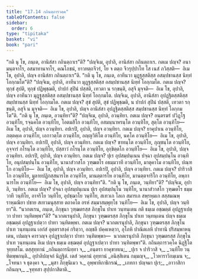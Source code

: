 ```yaml
---
title: "17.14 กถินตฺถารวคฺค"
tableOfContents: false
sidebar:
  order: 6
type: "tipitaka"
basket: "vi"
book: "pari"
---
```



<DynamicBreadcrumb />

<Division number="465" book="pari">

<Paragraph number="2178" book="pari">
“กติ นุ โข, ภนฺเต, อานิสํสา กถินตฺถาเร”ติ?
</Paragraph>

<Paragraph number="2179" book="pari">
“ปญฺจิเม, อุปาลิ, อานิสํสา กถินตฺถาเร. กตเม ปญฺจ? อนามนฺตจาโร, อสมาทานจาโร, คณโภชนํ, ยาวทตฺถจีวรํ, โย จ ตตฺถ จีวรุปฺปาโท โส เนสํ ภวิสฺสติ—  อิเม โข, อุปาลิ, ปญฺจ อานิสํสา กถินตฺถาเร”ติ.
</Paragraph>

</Division>
<Division number="466" book="pari">

<Paragraph number="2180" book="pari">
“กติ นุ โข, ภนฺเต, อาทีนวา มุฏฺฐสฺสติสฺส อสมฺปชานสฺส นิทฺทํ โอกฺกมโต”ติ?
</Paragraph>

<Paragraph number="2181" book="pari">
“ปญฺจิเม, อุปาลิ, อาทีนวา มุฏฺฐสฺสติสฺส อสมฺปชานสฺส นิทฺทํ โอกฺกมโต. กตเม ปญฺจ? ทุกฺขํ สุปติ, ทุกฺขํ ปฏิพุชฺฌติ, ปาปกํ สุปินํ ปสฺสติ, เทวตา น รกฺขนฺติ, อสุจิ มุจฺจติ—  อิเม โข, อุปาลิ, ปญฺจ อาทีนวา มุฏฺฐสฺสติสฺส อสมฺปชานสฺส นิทฺทํ โอกฺกมโต.
</Paragraph>

<Paragraph number="2182" book="pari">
ปญฺจิเม, อุปาลิ, อานิสํสา อุปฏฺฐิตสฺสติสฺส สมฺปชานสฺส นิทฺทํ โอกฺกมโต. กตเม ปญฺจ? สุขํ สุปติ, สุขํ ปฏิพุชฺฌติ, น ปาปกํ สุปินํ ปสฺสติ, เทวตา รกฺขนฺติ, อสุจิ น มุจฺจติ—  อิเม โข, อุปาลิ, ปญฺจ อานิสํสา อุปฏฺฐิตสฺสติสฺส สมฺปชานสฺส นิทฺทํ โอกฺกมโต”ติ.
</Paragraph>

</Division>
<Division number="467" book="pari">

<Paragraph number="2183" book="pari">
“กติ นุ โข, ภนฺเต, อวนฺทิยา”ติ?
</Paragraph>

<Paragraph number="2184" book="pari">
“ปญฺจิเม, อุปาลิ, อวนฺทิยา. กตเม ปญฺจ? อนฺตรฆรํ ปวิฏฺโฐ อวนฺทิโย, รจฺฉคโต อวนฺทิโย, โอตมสิโก อวนฺทิโย, อสมนฺนาหรนฺโต อวนฺทิโย, สุตฺโต อวนฺทิโย—  อิเม โข, อุปาลิ, ปญฺจ อวนฺทิยา.
</Paragraph>

<Paragraph number="2185" book="pari">
อปเรปิ, อุปาลิ, ปญฺจ อวนฺทิยา. กตเม ปญฺจ? ยาคุปาเน อวนฺทิโย, ภตฺตคฺเค อวนฺทิโย, เอกาวตฺโต อวนฺทิโย, อญฺญวิหิโต อวนฺทิโย, นคฺโค อวนฺทิโย—  อิเม โข, อุปาลิ, ปญฺจ อวนฺทิยา.
</Paragraph>

<Paragraph number="2186" book="pari">
อปเรปิ, อุปาลิ, ปญฺจ อวนฺทิยา. กตเม ปญฺจ? ขาทนฺโต อวนฺทิโย, ภุญฺชนฺโต อวนฺทิโย, อุจฺจารํ กโรนฺโต อวนฺทิโย, ปสฺสาวํ กโรนฺโต อวนฺทิโย, อุกฺขิตฺตโก อวนฺทิโย—  อิเม โข, อุปาลิ, ปญฺจ อวนฺทิยา.
</Paragraph>

<Paragraph number="2187" book="pari">
อปเรปิ, อุปาลิ, ปญฺจ อวนฺทิยา. กตเม ปญฺจ? ปุเร อุปสมฺปนฺเนน ปจฺฉา อุปสมฺปนฺโน อวนฺทิโย, อนุปสมฺปนฺโน อวนฺทิโย, นานาสํวาสโก วุฑฺฒตโร อธมฺมวาที อวนฺทิโย, มาตุคาโม อวนฺทิโย, ปณฺฑโก อวนฺทิโย—  อิเม โข, อุปาลิ, ปญฺจ อวนฺทิยา.
</Paragraph>

<Paragraph number="2188" book="pari">
อปเรปิ, อุปาลิ, ปญฺจ อวนฺทิยา. กตเม ปญฺจ? ปาริวาสิโก อวนฺทิโย, มูลายปฏิกสฺสนารโห อวนฺทิโย, มานตฺตารโห อวนฺทิโย, มานตฺตจาริโก อวนฺทิโย, อพฺภานารโห อวนฺทิโย—  อิเม โข, อุปาลิ, ปญฺจ อวนฺทิยา”ติ.
</Paragraph>

</Division>
<Division number="468" book="pari">

<Paragraph number="2189" book="pari">
“กติ นุ โข, ภนฺเต, วนฺทิยา”ติ?
</Paragraph>

<Paragraph number="2190" book="pari">
“ปญฺจิเม, อุปาลิ, วนฺทิยา. กตเม ปญฺจ? ปจฺฉา อุปสมฺปนฺเนน ปุเร อุปสมฺปนฺโน วนฺทิโย, นานาสํวาสโก วุฑฺฒตโร ธมฺมวาที วนฺทิโย, อาจริโย วนฺทิโย, อุปชฺฌาโย วนฺทิโย, สเทวเก โลเก สมารเก สพฺรหฺมเก สสฺสมณพฺราหฺมณิยา ปชาย สเทวมนุสฺสาย ตถาคโต อรหํ สมฺมาสมฺพุทฺโธ วนฺทิโย—  อิเม โข, อุปาลิ, ปญฺจ วนฺทิยา”ติ.
</Paragraph>

</Division>
<Division number="469" book="pari">

<Paragraph number="2191" book="pari">
“นวกตเรน, ภนฺเต, ภิกฺขุนา วุฑฺฒตรสฺส ภิกฺขุโน ปาเท วนฺทนฺเตน กติ ธมฺเม อชฺฌตฺตํ อุปฏฺฐาเปตฺวา ปาทา วนฺทิตพฺพา”ติ?
</Paragraph>

<Paragraph number="2192" book="pari">
“นวกตเรนุปาลิ, ภิกฺขุนา วุฑฺฒตรสฺส ภิกฺขุโน ปาเท วนฺทนฺเตน ปญฺจ ธมฺเม อชฺฌตฺตํ อุปฏฺฐาเปตฺวา ปาทา วนฺทิตพฺพา. กตเม ปญฺจ? นวกตเรนุปาลิ, ภิกฺขุนา วุฑฺฒตรสฺส ภิกฺขุโน ปาเท วนฺทนฺเตน เอกํสํ อุตฺตราสงฺคํ กริตฺวา, อญฺชลึ ปคฺคเหตฺวา, อุโภหิ ปาณิตเลหิ ปาทานิ ปริสมฺพาหนฺเตน, เปมญฺจ คารวญฺจ อุปฏฺฐาเปตฺวา ปาทา วนฺทิตพฺพา—  นวกตเรนุปาลิ ภิกฺขุนา วุฑฺฒตรสฺส ภิกฺขุโน ปาเท วนฺทนฺเตน อิเม ปญฺจ ธมฺเม อชฺฌตฺตํ อุปฏฺฐาเปตฺวา ปาทา วนฺทิตพฺพา”ติ.

</Paragraph>
</Division>

<Paragraph number="2193" type="center" book="pari">
กถินตฺถารวคฺโค นิฏฺฐิโต จุทฺทสโม.



</Paragraph>

<Paragraph number="2194" type="center" book="pari">
ตสฺสุทฺทานํ


</Paragraph>

<Paragraph number="2195" type="verses" book="pari">
_กถินตฺถารนิทฺทา จ,_  
_อนฺตรา ยาคุขาทเน;_  
_ปุเร จ ปาริวาสิ จ,_  
_วนฺทิโย วนฺทิตพฺพกนฺติ._  


</Paragraph>

<Paragraph number="2196" type="center" book="pari">
อุปาลิปญฺจกํ นิฏฺฐิตํ.



</Paragraph>

<Paragraph number="2197" type="center" book="pari">
เตสํ วคฺคานํ อุทฺทานํ


</Paragraph>

<Paragraph number="2198" type="verses" book="pari">
_อนิสฺสิเตน กมฺมญฺจ,_  
_โวหาราวิกมฺเมน จ;_  
_โจทนา จ ธุตงฺคา จ,_  
_มุสา ภิกฺขุนิเมว จ._  

</Paragraph>

<Paragraph number="2199" type="verses" book="pari">
อุพฺพาหิกาธิกรณํ,_  
_เภทกา ปญฺจมา ปุเร;_  
_อาวาสิกา กถินญฺจ,_  
_จุทฺทสา สุปฺปกาสิตาติ._
</Paragraph>